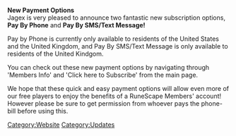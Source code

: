 {{update|date = 18 March 2003}}
'''New Payment Options'''<br>
Jagex is very pleased to announce two fantastic new subscription options, '''Pay By Phone''' and '''Pay By SMS/Text Message!'''

Pay by Phone is currently only available to residents of the United States and the United Kingdom, and Pay By SMS/Text Message is only available to residents of the United Kindgom.

You can check out these new payment options by navigating through 'Members Info' and 'Click here to Subscribe' from the main page.

We hope that these quick and easy payment options will allow even more of our free players to enjoy the benefits of a RuneScape Members' account! However please be sure to get permission from whoever pays the phone-bill before using this. 
[[Category:Website]]
[[Category:Updates]]
